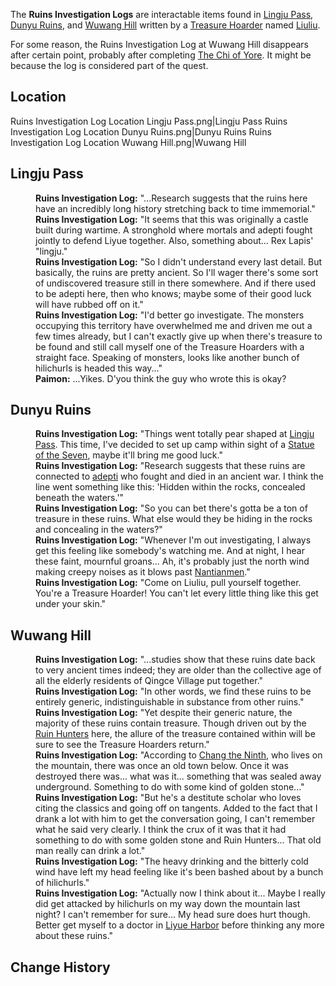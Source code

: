 {{Terminology Infobox
|image        = 
|type         = Lore
|region       = Liyue
}}
The '''Ruins Investigation Logs''' are interactable items found in [[Lingju Pass]], [[Dunyu Ruins]], and [[Wuwang Hill]] written by a [[Treasure Hoarder]] named [[Liuliu]].

For some reason, the Ruins Investigation Log at Wuwang Hill disappears after certain point, probably after completing [[The Chi of Yore]]. It might be because the log is considered part of the quest.

==Location==
<gallery hideaddbutton="true" captionalign="center">
Ruins Investigation Log Location Lingju Pass.png|Lingju Pass
Ruins Investigation Log Location Dunyu Ruins.png|Dunyu Ruins
Ruins Investigation Log Location Wuwang Hill.png|Wuwang Hill
</gallery>

==Lingju Pass==
{{Dialogue start}}
:'''Ruins Investigation Log:''' "...Research suggests that the ruins here have an incredibly long history stretching back to time immemorial."
:'''Ruins Investigation Log:''' "It seems that this was originally a castle built during wartime. A stronghold where mortals and adepti fought jointly to defend Liyue together. Also, something about... Rex Lapis' "lingju."
:'''Ruins Investigation Log:''' "So I didn't understand every last detail. But basically, the ruins are pretty ancient. So I'll wager there's some sort of undiscovered treasure still in there somewhere. And if there used to be adepti here, then who knows; maybe some of their good luck will have rubbed off on it."
:'''Ruins Investigation Log:''' "I'd better go investigate. The monsters occupying this territory have overwhelmed me and driven me out a few times already, but I can't exactly give up when there's treasure to be found and still call myself one of the Treasure Hoarders with a straight face. Speaking of monsters, looks like another bunch of hilichurls is headed this way..."
:'''Paimon:''' ...Yikes. D'you think the guy who wrote this is okay?
{{Dialogue end}}

==Dunyu Ruins==
{{Dialogue start}}
:'''Ruins Investigation Log:''' "Things went totally pear shaped at [[Lingju Pass]]. This time, I've decided to set up camp within sight of a [[Statue of The Seven|Statue of the Seven]], maybe it'll bring me good luck."
:'''Ruins Investigation Log:''' "Research suggests that these ruins are connected to [[adepti]] who fought and died in an ancient war. I think the line went something like this: 'Hidden within the rocks, concealed beneath the waters.'"
:'''Ruins Investigation Log:''' "So you can bet there's gotta be a ton of treasure in these ruins. What else would they be hiding in the rocks and concealing in the waters?"
:'''Ruins Investigation Log:''' "Whenever I'm out investigating, I always get this feeling like somebody's watching me. And at night, I hear these faint, mournful groans... Ah, it's probably just the north wind making creepy noises as it blows past [[Nantianmen]]."
:'''Ruins Investigation Log:''' "Come on Liuliu, pull yourself together. You're a Treasure Hoarder! You can't let every little thing like this get under your skin."
{{Dialogue end}}

==Wuwang Hill==
{{Dialogue start}}
:'''Ruins Investigation Log:''' "...studies show that these ruins date back to very ancient times indeed; they are older than the collective age of all the elderly residents of Qingce Village put together."
:'''Ruins Investigation Log:''' "In other words, we find these ruins to be entirely generic, indistinguishable in substance from other ruins."
:'''Ruins Investigation Log:''' "Yet despite their generic nature, the majority of these ruins contain treasure. Though driven out by the [[Ruin Hunter]]s here, the allure of the treasure contained within will be sure to see the Treasure Hoarders return."
:'''Ruins Investigation Log:''' "According to [[Chang the Ninth]], who lives on the mountain, there was once an old town below. Once it was destroyed there was... what was it... something that was sealed away underground. Something to do with some kind of golden stone..."
:'''Ruins Investigation Log:''' "But he's a destitute scholar who loves citing the classics and going off on tangents. Added to the fact that I drank a lot with him to get the conversation going, I can't remember what he said very clearly. I think the crux of it was that it had something to do with some golden stone and Ruin Hunters... That old man really can drink a lot."
:'''Ruins Investigation Log:''' "The heavy drinking and the bitterly cold wind have left my head feeling like it's been bashed about by a bunch of hilichurls."
:'''Ruins Investigation Log:''' "Actually now I think about it... Maybe I really did get attacked by hilichurls on my way down the mountain last night? I can't remember for sure... My head sure does hurt though. Better get myself to a doctor in [[Liyue Harbor]] before thinking any more about these ruins."
{{Dialogue end}}

==Change History==
{{Change History|1.0}}